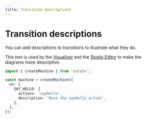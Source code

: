 ```yaml
---
title: Transition descriptions
---
```


# Transition descriptions

<!-- deps: ["transitions-and-events", "actions"] -->

You can add descriptions to transitions to illustrate what they do.

This text is used by the [Visualizer](/tools/visualizer.mdx) and the [Studio Editor](/studio.mdx#studio-editor) to make the diagrams more descriptive.

```ts
import { createMachine } from 'xstate';

const machine = createMachine({
  on: {
    SAY_HELLO: {
      actions: 'sayHello',
      description: 'Runs the sayHello action',
    },
  },
});
```
